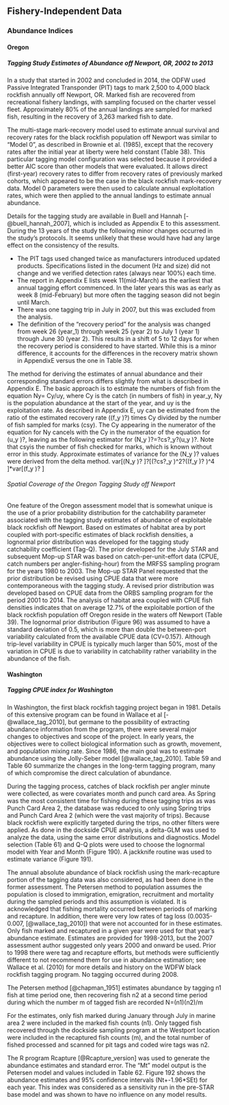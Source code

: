 ## Fishery-Independent Data

### Abundance Indices

#### Oregon

##### Tagging Study Estimates of Abundance off Newport, OR, 2002 to 2013

In a study that started in 2002 and concluded in 2014, the ODFW used Passive Integrated Transponder (PIT) tags to mark 2,500 to 4,000 black rockfish annually off Newport, OR.  Marked fish are recovered from recreational fishery landings, with sampling focused on the charter vessel fleet.  Approximately 80% of the annual landings are sampled for marked fish, resulting in the recovery of 3,263 marked fish to date.  

The multi-stage mark-recovery model used to estimate annual survival and recovery rates for the black rockfish population off Newport was similar to "Model 0", as described in Brownie et al. (1985), except that the recovery  rates after the initial year at liberty were held constant (Table 38).  This particular tagging model configuration was selected because it provided a better AIC score than other models that were evaluated.  It allows direct (first-year) recovery rates to differ from recovery rates of previously marked cohorts, which appeared to be the case in the black rockfish mark-recovery data.  Model 0 parameters were then used to calculate annual exploitation rates, which were then applied to the annual landings to estimate annual abundance.

Details for the tagging study are available in Buell and Hannah [-@buell_hannah_2007], which is included as Appendix E to this assessment.  During the 13 years of the study the following minor changes occurred in the study's protocols.  It seems unlikely that these would have had any large effect on the consistency of the results.

* The PIT tags used changed twice as manufacturers introduced updated products.  Specifications listed in the document (Hz and size) did not change and we verified detection rates (always near 100%) each time.
* The report in Appendix E lists week 11(mid-March) as the earliest that annual tagging effort commenced.  In the later years this was as early as week 8 (mid-February) but more often the tagging season did not begin until March.
* There was one tagging trip in July in 2007, but this was excluded from the analysis.
* The definition of the "recovery period" for the analysis was changed from week 26 (year_1) through week 25 (year 2) to July 1 (year 1) through June 30 (year 2).  This results in a shift of 5 to 12 days for when the recovery period is considered to have started.  While this is a minor difference, it accounts for the differences in the recovery matrix shown in AppendixE versus the one in Table 38.

The method for deriving the estimates of annual abundance and their corresponding standard errors differs slightly from what is described in Appendix E.  The basic approach is to estimate the numbers of fish from the equation Ny= Cy/uy, where Cy is the catch (in numbers of fish) in year_y, Ny is the population abundance at the start of the year, and uy is the exploitation rate.  As described in Appendix E, uy can be estimated from the ratio of the estimated recovery rate ((f_y )?) times Cy divided by the number of fish sampled for marks (csy).  The Cy appearing in the numerator of the equation for Ny cancels with the Cy in the numerator of the equation for (u_y )?, leaving as the following estimator for  (N_y )?=?cs?_y?(u_y )?.  Note that csyis the number of fish checked for marks, which is known without error in this study.  Approximate estimates of variance for the (N_y )? values were derived from the delta method.
var[(N_y )? ]?[(?cs?_y )^2?((f_y )? )^4 ]*var[(f_y )? ]


###### Spatial Coverage of the Oregon Tagging Study off Newport

One feature of the Oregon assessment model that is somewhat unique is the use of a prior probability distribution for the catchability parameter associated with the tagging study estimates of abundance of exploitable black rockfish off Newport.  Based on estimates of habitat area by port coupled with port-specific estimates of black rockfish densities, a lognormal prior distribution was developed for the tagging study catchability coefficient (Tag-Q).  The prior developed for the July STAR and subsequent Mop-up STAR was based on catch-per-unit-effort data (CPUE, catch numbers per angler-fishing-hour) from the MRFSS sampling program for the years 1980 to 2003.  The Mop-up STAR Panel requested that the prior distribution be revised using CPUE data that were more contemporaneous with the tagging study.  A revised prior distribution was developed based on CPUE data from the ORBS sampling program for the period 2001 to 2014.  The analysis of habitat area coupled with CPUE fish densities indicates that on average 12.7% of the exploitable portion of the black rockfish population off Oregon reside in the waters off Newport (Table 39).  The lognormal prior distribution (Figure 96) was assumed to have a standard deviation of 0.5, which is more than double the between-port variability calculated from the available CPUE data (CV=0.157).  Although trip-level variability in CPUE is typically much larger than 50%, most of the variation in CPUE is due to variability in catchability rather variability in the abundance of the fish.


#### Washington

##### Tagging CPUE index for Washington

In Washington, the first black rockfish tagging project began in 1981.  Details of this extensive program can be found in Wallace et al [-@wallace_tag_2010], but germane to the possibility of extracting abundance information from the program, there were several major changes to objectives and scope of the project.  In early years, the objectives were to collect biological information such as growth, movement, and population mixing rate.  Since 1986, the main goal was to estimate abundance using the Jolly-Seber model [@wallace_tag_2010].  Table 59 and Table 60 summarize the changes in the long-term tagging program, many of which compromise the direct calculation of abundance. 

During the tagging process, catches of black rockfish per angler minute were collected, as were covariates month and punch card area. As Spring was the most consistent time for fishing during these tagging trips as was Punch Card Area 2, the database was reduced to only using Spring trips and Punch Card Area 2 (which were the vast majority of trips). Because black rockfish were explicitly targeted during the trips, no other filters were applied. As done in the dockside CPUE analysis, a delta-GLM was used to analyze the data, using the same error distributions and diagnostics. Model selection (Table 61) and Q-Q plots were used to choose the lognormal model with Year and Month (Figure 190). A jackknife routine was used to estimate variance (Figure 191).

The annual absolute abundance of black rockfish using the mark-recapture portion of the tagging data was also considered, as had been done in the former assessment. The Petersen method to population assumes the population is closed to immigration, emigration, recruitment and mortality during the sampled periods and this assumption is violated. It is acknowledged that fishing mortality occurred between periods of marking and recapture. In addition, there were very low rates of tag loss (0.0035-0.007, [@wallace_tag_2010]) that were not accounted for in these estimates. Only fish marked and recaptured in a given year were used for that year's abundance estimate.  Estimates are provided for 1998-2013, but the 2007 assessment author suggested only years 2000 and onward be used.  Prior to 1998 there were tag and recapture efforts, but methods were sufficiently different to not recommend them for use in abundance estimation; see Wallace et al. (2010) for more details and history on the WDFW black rockfish tagging program. No tagging occurred during 2008.

The Petersen method [@chapman_1951] estimates abundance by tagging n1 fish at time period one, then recovering fish n2 at a second time period during which the number m of tagged fish are recorded 
N=(n1)(n2)/m

For the estimates, only fish marked during January through July in marine area 2 were included in the marked fish counts (n1). Only tagged fish recovered through the dockside sampling program at the Westport location were included in the recaptured fish counts (m), and the total number of fished processed and scanned for pit tags and coded wire tags was n2. 

The R program Rcapture [@Rcapture_version] was used to generate the abundance estimates and standard error. The "Mt" model output is the Petersen model and values included in Table 62.  Figure 192 shows the abundance estimates and 95% confidence intervals (Nt+-1.96*SEt) for each year. This index was considered as a sensitivity run in the pre-STAR base model and was shown to have no influence on any model results.
